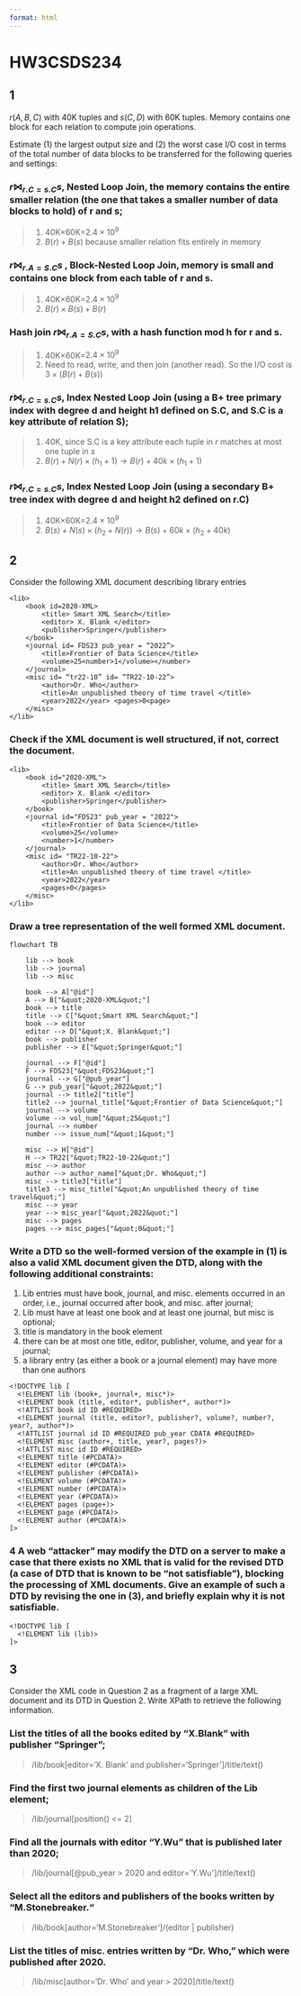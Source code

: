 ```yaml
---
format: html
---
```


# HW3CSDS234
## 1
$r(A,B,C)$ with 40K tuples and $s(C,D)$ with 60K tuples. Memory contains one block for each relation to compute join operations.

Estimate (1) the largest output size and (2) the worst case I/O cost in terms of the total number of data blocks to be transferred for the following queries and settings:

### $r\bowtie_{r.C = s.C} s$, Nested Loop Join, the memory contains the entire smaller relation (the one that takes a smaller number of data blocks to hold) of r and s;

> 1. $40$K$\times 60$K=$2.4\times 10^9$
> 2. $B(r) + B(s)$ because smaller relation fits entirely in memory

### $r\bowtie_{r.A=S.C} s$ , Block-Nested Loop Join, memory is small and contains one block from each table of r and s.

> 1. $40$K$\times 60$K=$2.4\times 10^9$
> 2. $B(r)\times B(s) + B(r)$

### Hash join $r\bowtie_{r.A =S.C} s$, with a hash function mod h for r and s.

> 1. $40$K$\times 60$K=$2.4\times 10^9$
> 2. Need to read, write, and then join (another read). So the I/O cost is $3\times (B(r) + B(s))$

### $r\bowtie_{r.C = s.C} s$, Index Nested Loop Join (using a B+ tree primary index with degree d and height h1 defined on S.C, and S.C is a key attribute of relation S);

> 1. $40$K, since S.C is a key attribute each tuple in $r$ matches at most one tuple in $s$
> 2. $B(r) + N(r)\times(h_1 + 1)\rightarrow B(r) + 40k\times(h_1 + 1)$ 

### $r\bowtie_{r.C = s.C} s$, Index Nested Loop Join (using a secondary B+ tree index with degree d and height h2 defined on r.C)

> 1. $40$K$\times 60$K=$2.4\times 10^9$
> 2. $B(s) + N(s)\times(h_2 + N(r))\rightarrow B(s) + 60k\times(h_2 + 40k)$

## 2
Consider the following XML document describing library entries

```
<lib>
    <book id=2020-XML>
        <title> Smart XML Search</title>
        <editor> X. Blank </editor>
        <publisher>Springer</publisher>
    </book>
    <journal id= FDS23 pub_year = “2022”>
        <title>Frontier of Data Science</title>
        <volume>25<number>1</volume></number>
    </journal>
    <misc id= “tr22-10” id= “TR22-10-22”>
        <author>Dr. Who</author>
        <title>An unpublished theory of time travel </title>
        <year>2022</year> <pages>0<page>
    </misc>
</lib>
```

### Check if the XML document is well structured, if not, correct the document.


```
<lib>
    <book id="2020-XML">
        <title> Smart XML Search</title>
        <editor> X. Blank </editor>
        <publisher>Springer</publisher>
    </book>
    <journal id="FDS23" pub_year = "2022">
        <title>Frontier of Data Science</title>
        <volume>25</volume>
        <number>1</number>
    </journal>
    <misc id= "TR22-10-22">
        <author>Dr. Who</author>
        <title>An unpublished theory of time travel </title>
        <year>2022</year>
        <pages>0</pages>
    </misc>
</lib>
```

### Draw a tree representation of the well formed XML document.

```mermaid
flowchart TB

    lib --> book
    lib --> journal
    lib --> misc

    book --> A["@id"]
    A --> B["&quot;2020-XML&quot;"]
    book --> title
    title --> C["&quot;Smart XML Search&quot;"]
    book --> editor
    editor --> D["&quot;X. Blank&quot;"]
    book --> publisher
    publisher --> E["&quot;Springer&quot;"]

    journal --> F["@id"]
    F --> FDS23["&quot;FDS23&quot;"]    
    journal --> G["@pub_year"]
    G --> pub_year["&quot;2022&quot;"]
    journal --> title2["title"]
    title2 --> journal_title["&quot;Frontier of Data Science&quot;"]
    journal --> volume
    volume --> vol_num["&quot;25&quot;"]
    journal --> number
    number --> issue_num["&quot;1&quot;"]

    misc --> H["@id"]
    H --> TR22["&quot;TR22-10-22&quot;"]
    misc --> author
    author --> author_name["&quot;Dr. Who&quot;"]
    misc --> title3["title"]
    title3 --> misc_title["&quot;An unpublished theory of time travel&quot;"]
    misc --> year
    year --> misc_year["&quot;2022&quot;"]
    misc --> pages
    pages --> misc_pages["&quot;0&quot;"]
```

### Write a DTD so the well-formed version of the example in (1) is also a valid XML document given the DTD, along with the following additional constraints:

1. Lib entries must have book, journal, and misc. elements occurred in an order, i.e., journal occurred after book, and misc. after journal;
1. Lib must have at least one book and at least one journal, but misc is optional;
1. title is mandatory in the book element
1. there can be at most one title, editor, publisher, volume, and year for a journal;
1. a library entry (as either a book or a journal element) may have more than one authors

```
<!DOCTYPE lib [
  <!ELEMENT lib (book+, journal+, misc*)>
  <!ELEMENT book (title, editor*, publisher*, author*)>
  <!ATTLIST book id ID #REQUIRED>
  <!ELEMENT journal (title, editor?, publisher?, volume?, number?, year?, author*)>
  <!ATTLIST journal id ID #REQUIRED pub_year CDATA #REQUIRED>
  <!ELEMENT misc (author+, title, year?, pages?)>
  <!ATTLIST misc id ID #REQUIRED>
  <!ELEMENT title (#PCDATA)>
  <!ELEMENT editor (#PCDATA)>
  <!ELEMENT publisher (#PCDATA)>
  <!ELEMENT volume (#PCDATA)>
  <!ELEMENT number (#PCDATA)>
  <!ELEMENT year (#PCDATA)>
  <!ELEMENT pages (page+)>
  <!ELEMENT page (#PCDATA)>
  <!ELEMENT author (#PCDATA)>
]>
```


### 4 A web “attacker” may modify the DTD on a server to make a case that there exists no XML that is valid for the revised DTD (a case of DTD that is known to be “not satisfiable”), blocking the processing of XML documents. Give an example of such a DTD by revising the one in (3), and briefly explain why it is not satisfiable.

```
<!DOCTYPE lib [
  <!ELEMENT lib (lib)>
]>
```

## 3
Consider the XML code in Question 2 as a fragment of a large XML document and its DTD in Question 2. Write XPath to retrieve the following information.

### List the titles of all the books edited by “X.Blank” with publisher “Springer”;

> /lib/book[editor='X. Blank' and publisher='Springer']/title/text()

### Find the first two journal elements as children of the Lib element;

> /lib/journal[position() <= 2]

### Find all the journals with editor “Y.Wu” that is published later than 2020;

> /lib/journal[@pub_year > 2020 and editor='Y.Wu']/title/text()

### Select all the editors and publishers of the books written by “M.Stonebreaker.“

> /lib/book[author='M.Stonebreaker']/(editor | publisher)

### List the titles of misc. entries written by “Dr. Who,” which were published after 2020.

> /lib/misc[author='Dr. Who' and year > 2020]/title/text()
